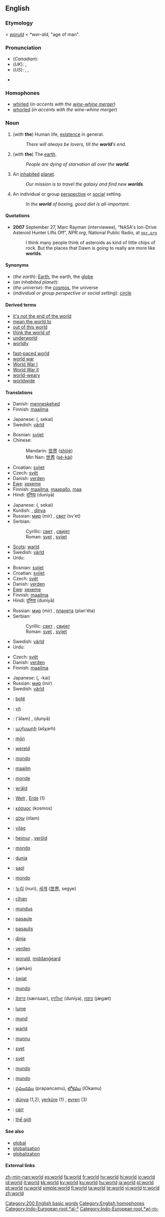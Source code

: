 ==English==

{{rank|find|got|let|193|world|thing|set|told}}

===Etymology===
{{ME.}} < {{OE.}} ''[[woruld]]'' < {{Ger.}} ''*wer-ald'', "age of man".

===Pronunciation===
*(''Canadian''): {{IPA|/wɝəɫd̥/}}
*(''UK''): {{IPA|/wɜːld/}}, {{SAMPA|/w3:ld/}}
*(''US''): {{AHD|wûrld}}, {{IPA|/wɝld/}}, {{SAMPA|/w3`ld/}}
*{{audio|en-ca-world.ogg|Audio (CA)}}
*:{{rhymes|ɜː(r)ld}}

===Homophones===
*[[whirled]] (''in accents with the [[wine-whine merger]]'')
*[[whorled]] (''in accents with the wine-whine merger'')

===Noun===
{{wikipedia}}
{{en-noun|s|-}}

# (''with'' '''the''') Human life, [[existence]] in general.
#:''There will always be lovers, till the '''world'''’s end.''
# {{uncountable}} (''with'' '''the''') The [[earth]].
#:''People are dying of starvation all over the '''world'''.''
# {{countable}} An [[inhabited]] [[planet]].
#:''Our mission is to travel the galaxy and find new '''worlds'''.''
# An individual or group [[perspective]] or [[social]] setting.
#:''In the '''world''' of boxing, good diet is all-important.''

====Quotations====
* '''2007''' September 27, Marc Rayman (interviewee), “NASA's Ion-Drive Asteroid Hunter Lifts Off”, ''NPR.org'', National Public Radio, at <tt>[http://www.npr.org/templates/story/story.php?storyId=14776628 npr.org]</tt>
*: I think many people think of asteroids as kind of little chips of rock. But the places that Dawn is going to really are more like '''worlds'''.

====Synonyms====
*(''the earth''): [[Earth]], the earth, the [[globe]]
*(''an inhabited planet''):
*(''the universe''): the [[cosmos]], the universe
*(''individual or group perspective or social setting''): [[circle]]

====Derived terms====
{{rel-top|terms derived from "world"}}
*[[it's not the end of the world]]
*[[mean the world to]]
*[[out of this world]]
*[[think the world of]]
*[[underworld]]
*[[worldly]]
{{rel-mid}}
*[[fast-paced world]]
*[[world war]]
*[[World War I]]
*[[World War II]]
*[[world-weary]]
*[[worldwide]]
{{rel-bottom}}

====Translations====
{{trans-top|human existence}}
*Danish: [[menneskehed]] {{c}}
*Finnish: [[maailma]]
{{trans-mid}}
*Japanese: {{JAchar|[[世界]]}} ({{JAchar|[[せかい]]}}, sekai)
*Swedish: [[värld]] {{c}}
{{trans-bottom}}

{{trans-top|the earth}}
*Bosnian: [[svijet]] {{m}}
*Chinese:
*:Mandarin: [[世界]] ([[shìjiè]])
*:Min Nan: [[世界]] ([[sè-kài]])
*Croatian: [[svijet]] {{m}}
*Czech: [[svět]] {{m}}
*Danish: [[verden]] {{c}}
*[[Ewe]]: [[xexeme]]
*Finnish: [[maailma]], [[maapallo]], [[maa]]
*Hindi: [[दुनिया]] (duniyā) {{f}}
{{trans-mid}}
*Japanese: {{JAchar|[[世界]]}} ({{JAchar|[[せかい]]}}, sekai)
*Kurdish: {{KUchar|[[دنیا]]}}, [[dinya]]
*Russian: [[мир]] (mir) {{m}}, [[свет]] (sv'et) {{m}}
*Serbian:
*:Cyrillic: [[свет]] {{m}}, [[свијет]] {{m}}
*:Roman: [[svet#Serbian|svet]] {{m}}, [[svijet#Serbian|svijet]] {{m}}
*[[Scots]]: [[warld]]
*Swedish: [[värld]] {{c}}
*Urdu: {{URchar|[[دنیا]]}} {{f}}
{{trans-bottom}}

{{trans-top|inhabited planet}}
*Bosnian: [[svijet]] {{m}}
*Croatian: [[svijet]] {{m}}
*Czech: [[svět]] {{m}}
*Danish: [[verden]] {{c}}
*[[Ewe]]: [[xexeme]]
*Finnish: [[maailma]]
*Hindi: [[दुनिया]] (duniyā) {{f}}
{{trans-mid}}
*Russian: [[мир]] (mir) {{m}}, [[планета]] (plan'éta) {{f}}
*Serbian:
*:Cyrillic: [[свет]] {{m}}, [[свијет]] {{m}}
*:Roman: [[svet#Serbian|svet]] {{m}}, [[svijet#Serbian|svijet]] {{m}}
*Swedish: [[värld]] {{c}}
*Urdu: {{URchar|[[دنیا]]}} {{f}}
{{trans-bottom}}

{{trans-top|individual or group perspective or social setting}}
*Czech: [[svět]] {{m}}
*Danish: [[verden]] {{c}}
*Finnish: [[maailma]]
{{trans-mid}}
*Japanese: {{JAchar|-[[界]]}} ({{JAchar|-[[かい]]}}, -kai)
*Russian: [[мир]] (mir) {{m}}
*Swedish: [[värld]] {{c}}
{{trans-bottom}}

{{checktrans-top}}
*{{ttbc|Albanian}}: [[botë]] {{f}}
*{{ttbc|Ancient Greek}}: [[γῆ]] {{f}}
*{{ttbc|Arabic}}: {{ARchar|[[عالم]]}} ('ālam) {{m}}, {{ARchar|[[دنيا|دُنْيا]]}} (dunyā)
*{{ttbc|Armenian}}: [[աշխարհ]] (ašχarh)
*{{ttbc|Catalan}}: [[món]] {{m}}
*{{ttbc|Dutch}}: [[wereld]] {{m}}
*{{ttbc|Esperanto}}: [[mondo#Esperanto|mondo]]
*{{ttbc|Estonian}}: [[maailm]]
*{{ttbc|French}}: [[monde]] {{m}}
*{{ttbc|Frisian}}: [[wrâld]]
*{{ttbc|German}}: [[Welt]] {{f}}, [[Erde]] {{f}} (1)
*{{ttbc|Greek}}: [[κόσμος]] (kosmos){{m}}
*{{ttbc|Hebrew}}: [[עולם]] (ólam) {{m}}
*{{ttbc|Hungarian}}: [[világ]]
*{{ttbc|Icelandic}}: [[heimur]] {{m}}, [[veröld]] {{f}}
*{{ttbc|Ido}}: [[mondo#Ido|mondo]]
*{{ttbc|Indonesian}}: [[dunia]]
*{{ttbc|Irish}}: [[saol]]
*{{ttbc|Italian}}: [[mondo#Italian|mondo]] {{m}}
*{{ttbc|Korean}}: [[누리]] (nuri), [[세계]] ([[世界]], segye)
{{trans-mid}}
*{{ttbc|Kurdish}}: [[cîhan]]
*{{ttbc|Latin}}: [[mundus]] {{m}}
*{{ttbc|Latvian}}: [[pasaule]]
*{{ttbc|Lithuanian}}: [[pasaulis]] {{m}}
*{{ttbc|Maltese}}: [[dinja]]
*{{ttbc|Norwegian}}: [[verden]] {{m}}
*{{ttbc|Old English}}: [[woruld]], [[middangeard|middanġeard]]
*{{ttbc|Persian}}: {{FAchar|[[جهان|جَهان]]}} (jæhān)
*{{ttbc|Polish}}: [[świat]] {{m}}
*{{ttbc|Portuguese}}: [[mundo]] {{m}}
*{{ttbc|Punjabi}}: [[ਸੰਸਾਰ]] (sænsaar), [[ਦੁਨੀਆ]] (dunīya), [[ਜਗਤ]] (jægæt)
*{{ttbc|Romanian}}: [[lume]] {{f}}
*{{ttbc|Romansch}}: [[mund]] {{m}}
*{{ttbc|Scots}}: [[warld]]
*{{ttbc|Sicilian}}: [[munnu]] {{m}}
*{{ttbc|Slovak}}: [[svet]] {{m}}
*{{ttbc|Slovene}}: [[svet]] {{m}}
*{{ttbc|Spanish}}: [[mundo]] {{m}}
*{{ttbc|Tagalog}}: [[mundo]]
*{{ttbc|Telugu}}: [[ప్రపంచము]] (prapancamu), [[లోకము]] (lOkamu)
*{{ttbc|Turkish}}: [[dünya]] (1,2), [[yerküre]] (1) , [[evren]] (3)
*{{ttbc|Ukrainian}}: [[світ]] {{m}}
*{{ttbc|Vietnamese}}: [[thế giới]]
{{checktrans-bottom}}

====See also====
*[[global]]
*[[globalisation]]
*[[globalization]]

====External links====
{{wikipedia|dab=world (disambiguation)|world}}

[[Category:200 English basic words]]
[[Category:English homophones]]
[[Category:Indo-European root *al-²]]
[[Category:Indo-European root *wī-ro-]]

[[zh-min-nan:world]]
[[es:world]]
[[fa:world]]
[[fr:world]]
[[hy:world]]
[[hi:world]]
[[io:world]]
[[id:world]]
[[it:world]]
[[kk:world]]
[[ky:world]]
[[ku:world]]
[[hu:world]]
[[ja:world]]
[[pl:world]]
[[pt:world]]
[[ru:world]]
[[simple:world]]
[[fi:world]]
[[ta:world]]
[[te:world]]
[[vi:world]]
[[tr:world]]
[[zh:world]]